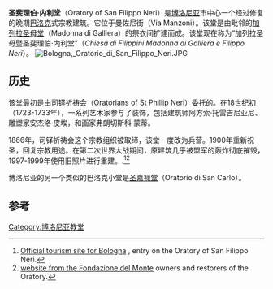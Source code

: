 '''圣斐理伯·内利堂'''（Oratory of San Filippo Neri）是[[博洛尼亚|博洛尼亚]]市中心一个经过修复的晚期[[巴洛克|巴洛克]]式宗教建筑。它位于曼佐尼街（Via Manzoni）。该堂是由毗邻的[[加列拉圣母堂_(博洛尼亚)|加列拉圣母堂]]（Madonna di Galliera）的祭衣间扩建而成。该堂现在称为“加列拉圣母暨圣斐理伯·内利堂”（''Chiesa di Filippini Madonna di Galliera e Filippo Neri''）。
[[File:Bologna,_Oratorio_di_San_Filippo_Neri.JPG|thumb]]

==历史==
该堂最初是由司铎祈祷会（Oratorians of St Phillip Neri）委托的。在18世纪初（1723-1733年），一系列艺术家参与了装饰，包括建筑师阿方索·托雷吉尼亚尼、雕塑家安杰洛·皮埃，和画家弗朗切斯科·蒙蒂。

1866年，司铎祈祷会这个宗教组织被取缔，该堂一度改为兵营。1900年重新祝圣，回复宗教用途。在第二次世界大战期间，原建筑几乎被盟军的轰炸彻底摧毁， 1997-1999年使用旧照片进行重建。.<ref>[http://www.bolognawelcome.com/da-vedere/itinerari-suggeriti/params/Luoghi_151/ref/Oratorio%20San%20Filippo%20Neri Official tourism site for Bologna] {{Wayback|url=http://www.bolognawelcome.com/da-vedere/itinerari-suggeriti/params/Luoghi_151/ref/Oratorio%20San%20Filippo%20Neri |date=20160304042127 }}, entry on the Oratory of San Filippo Neri.</ref><ref>[http://www.fondazionedelmonte.it/Oratorio-di-S-Filippo-Neri/Storia.aspx website from the Fondazione del Monte] {{Wayback|url=http://www.fondazionedelmonte.it/Oratorio-di-S-Filippo-Neri/Storia.aspx |date=20141214183809 }} owners and restorers of the Oratory.</ref>

博洛尼亚的另一个类似的巴洛克小堂是[[圣嘉禄堂_(博洛尼亚)|圣嘉禄堂]]（Oratorio di San Carlo）。

==参考==
{{Reflist}}
{{coord|44.496563|11.342058|region:IT|display=title}}
[[Category:博洛尼亚教堂|Category:博洛尼亚教堂]]